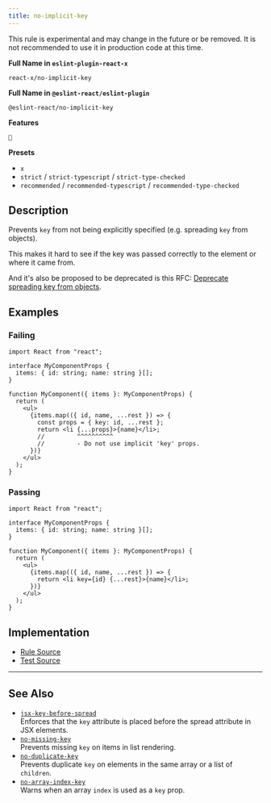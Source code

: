 ```yaml
---
title: no-implicit-key
---
```


<Callout type="warning">This rule is experimental and may change in the future or be removed. It is not recommended to use it in production code at this time.</Callout>

**Full Name in `eslint-plugin-react-x`**

```plain copy
react-x/no-implicit-key
```

**Full Name in `@eslint-react/eslint-plugin`**

```plain copy
@eslint-react/no-implicit-key
```

**Features**

`🧪`

**Presets**

- `x`
- `strict` / `strict-typescript` / `strict-type-checked`
- `recommended` / `recommended-typescript` / `recommended-type-checked`

## Description

Prevents `key` from not being explicitly specified (e.g. spreading `key` from objects).

This makes it hard to see if the key was passed correctly to the element or where it came from.

And it's also be proposed to be deprecated is this RFC: [Deprecate spreading key from objects](https://github.com/reactjs/rfcs/pull/107#issue-413235149).

## Examples

### Failing

```tsx
import React from "react";

interface MyComponentProps {
  items: { id: string; name: string }[];
}

function MyComponent({ items }: MyComponentProps) {
  return (
    <ul>
      {items.map(({ id, name, ...rest }) => {
        const props = { key: id, ...rest };
        return <li {...props}>{name}</li>;
        //         ^^^^^^^^^^
        //         - Do not use implicit 'key' props.
      })}
    </ul>
  );
}
```

### Passing

```tsx
import React from "react";

interface MyComponentProps {
  items: { id: string; name: string }[];
}

function MyComponent({ items }: MyComponentProps) {
  return (
    <ul>
      {items.map(({ id, name, ...rest }) => {
        return <li key={id} {...rest}>{name}</li>;
      })}
    </ul>
  );
}
```

## Implementation

- [Rule Source](https://github.com/Rel1cx/eslint-react/tree/main/packages/plugins/eslint-plugin-react-x/src/rules/no-implicit-key.ts)
- [Test Source](https://github.com/Rel1cx/eslint-react/tree/main/packages/plugins/eslint-plugin-react-x/src/rules/no-implicit-key.spec.ts)

---

## See Also

- [`jsx-key-before-spread`](./jsx-key-before-spread)\
  Enforces that the `key` attribute is placed before the spread attribute in JSX elements.
- [`no-missing-key`](./no-missing-key)\
  Prevents missing `key` on items in list rendering.
- [`no-duplicate-key`](./no-duplicate-key)\
  Prevents duplicate `key` on elements in the same array or a list of `children`.
- [`no-array-index-key`](./no-array-index-key)\
  Warns when an array `index` is used as a `key` prop.
